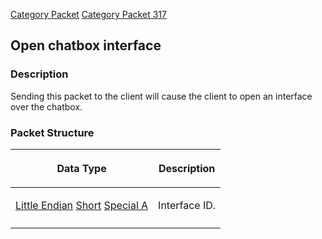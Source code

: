 [[Category Packet]]
[[Category Packet 317]]
{{packet|name=Open chatbox interface|description=Displays an interface over the chatbox.|opcode=218|type=Fixed|length=2|revision=317}}
== Open chatbox interface ==

=== Description ===

Sending this packet to the client will cause the client to open an interface over the chatbox.

=== Packet Structure ===
{|border=2
! Data Type
! Description
|-
| [[Data Types#Little Endian|Little Endian]] [[Data Types#Standard data types|Short]] [[Data Types#Non Standard data types|Special A]]
| Interface ID.
|-
|}